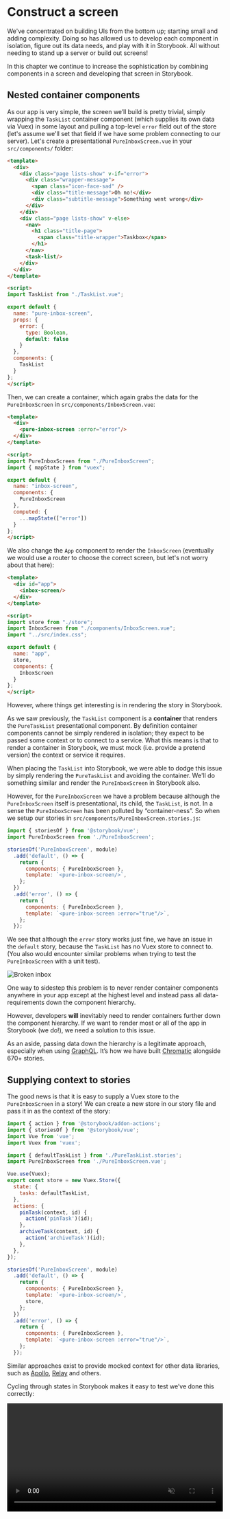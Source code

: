 
<Meta title="故事书/指引/页面" />

# Construct a screen

We've concentrated on building UIs from the bottom up; starting small and adding complexity. Doing so has allowed us to develop each component in isolation, figure out its data needs, and play with it in Storybook. All without needing to stand up a server or build out screens!

In this chapter we continue to increase the sophistication by combining components in a screen and developing that screen in Storybook.

## Nested container components

As our app is very simple, the screen we’ll build is pretty trivial, simply wrapping the `TaskList` container component (which supplies its own data via Vuex) in some layout and pulling a top-level `error` field out of the store (let's assume we'll set that field if we have some problem connecting to our server). Let's create a presentational `PureInboxScreen.vue` in your `src/components/` folder:

```html
<template>
  <div>
    <div class="page lists-show" v-if="error">
      <div class="wrapper-message">
        <span class="icon-face-sad" />
        <div class="title-message">Oh no!</div>
        <div class="subtitle-message">Something went wrong</div>
      </div>
    </div>
    <div class="page lists-show" v-else>
      <nav>
        <h1 class="title-page">
          <span class="title-wrapper">Taskbox</span>
        </h1>
      </nav>
      <task-list/>
    </div>
  </div>
</template>

<script>
import TaskList from "./TaskList.vue";

export default {
  name: "pure-inbox-screen",
  props: {
    error: {
      type: Boolean,
      default: false
    }
  },
  components: {
    TaskList
  }
};
</script>
```

Then, we can create a container, which again grabs the data for the `PureInboxScreen` in `src/components/InboxScreen.vue`:

```html
<template>
  <div>
    <pure-inbox-screen :error="error"/>
  </div>
</template>

<script>
import PureInboxScreen from "./PureInboxScreen";
import { mapState } from "vuex";

export default {
  name: "inbox-screen",
  components: {
    PureInboxScreen
  },
  computed: {
    ...mapState(["error"])
  }
};
</script>
```

We also change the `App` component to render the `InboxScreen` (eventually we would use a router to choose the correct screen, but let's not worry about that here):

```html
<template>
  <div id="app">
    <inbox-screen/>
  </div>
</template>

<script>
import store from "./store";
import InboxScreen from "./components/InboxScreen.vue";
import "../src/index.css";

export default {
  name: "app",
  store,
  components: {
    InboxScreen
  }
};
</script>
```

However, where things get interesting is in rendering the story in Storybook.

As we saw previously, the `TaskList` component is a **container** that renders the `PureTaskList` presentational component. By definition container components cannot be simply rendered in isolation; they expect to be passed some context or to connect to a service. What this means is that to render a container in Storybook, we must mock (i.e. provide a pretend version) the context or service it requires.

When placing the `TaskList` into Storybook, we were able to dodge this issue by simply rendering the `PureTaskList` and avoiding the container. We'll do something similar and render the `PureInboxScreen` in Storybook also.

However, for the `PureInboxScreen` we have a problem because although the `PureInboxScreen` itself is presentational, its child, the `TaskList`, is not. In a sense the `PureInboxScreen` has been polluted by “container-ness”. So when we setup our stories in `src/components/PureInboxScreen.stories.js`:

```javascript
import { storiesOf } from '@storybook/vue';
import PureInboxScreen from './PureInboxScreen';

storiesOf('PureInboxScreen', module)
  .add('default', () => {
    return {
      components: { PureInboxScreen },
      template: `<pure-inbox-screen/>`,
    };
  })
  .add('error', () => {
    return {
      components: { PureInboxScreen },
      template: `<pure-inbox-screen :error="true"/>`,
    };
  });
```

We see that although the `error` story works just fine, we have an issue in the `default` story, because the `TaskList` has no Vuex store to connect to. (You also would encounter similar problems when trying to test the `PureInboxScreen` with a unit test).

![Broken inbox](https://www.learnstorybook.com/broken-inboxscreen-vue.png)

One way to sidestep this problem is to never render container components anywhere in your app except at the highest level and instead pass all data-requirements down the component hierarchy.

However, developers **will** inevitably need to render containers further down the component hierarchy. If we want to render most or all of the app in Storybook (we do!), we need a solution to this issue.

<div class="aside">
As an aside, passing data down the hierarchy is a legitimate approach, especially when using <a href="http://graphql.org/">GraphQL</a>. It’s how we have built <a href="https://www.chromaticqa.com">Chromatic</a> alongside 670+ stories.
</div>

## Supplying context to stories

The good news is that it is easy to supply a Vuex store to the `PureInboxScreen` in a story! We can create a new store in our story file and pass it in as the context of the story:

```javascript
import { action } from '@storybook/addon-actions';
import { storiesOf } from '@storybook/vue';
import Vue from 'vue';
import Vuex from 'vuex';

import { defaultTaskList } from './PureTaskList.stories';
import PureInboxScreen from './PureInboxScreen.vue';

Vue.use(Vuex);
export const store = new Vuex.Store({
  state: {
    tasks: defaultTaskList,
  },
  actions: {
    pinTask(context, id) {
      action('pinTask')(id);
    },
    archiveTask(context, id) {
      action('archiveTask')(id);
    },
  },
});

storiesOf('PureInboxScreen', module)
  .add('default', () => {
    return {
      components: { PureInboxScreen },
      template: `<pure-inbox-screen/>`,
      store,
    };
  })
  .add('error', () => {
    return {
      components: { PureInboxScreen },
      template: `<pure-inbox-screen :error="true"/>`,
    };
  });
```

Similar approaches exist to provide mocked context for other data libraries, such as [Apollo](https://www.npmjs.com/package/apollo-storybook-decorator), [Relay](https://github.com/orta/react-storybooks-relay-container) and others.

Cycling through states in Storybook makes it easy to test we’ve done this correctly:

<video autoPlay muted playsInline loop style="width: 100%">

  <source
    src="https://www.learnstorybook.com/finished-inboxscreen-states.mp4"
    type="video/mp4"
  />
</video>

## Component-Driven Development

We started from the bottom with `Task`, then progressed to `TaskList`, now we’re here with a whole screen UI. Our `InboxScreen` accommodates a nested container component and includes accompanying stories.

<video autoPlay muted playsInline loop style="width:100%; height:auto; margin: 0 auto;">
  <source
    src="https://www.learnstorybook.com/component-driven-development-optimized.mp4"
    type="video/mp4"
  />
</video>

[**Component-Driven Development**](https://blog.hichroma.com/component-driven-development-ce1109d56c8e) allows you to gradually expand complexity as you move up the component hierarchy. Among the benefits are a more focused development process and increased coverage of all possible UI permutations. In short, CDD helps you build higher-quality and more complex user interfaces.

We’re not done yet - the job doesn't end when the UI is built. We also need to ensure that it remains durable over time.
